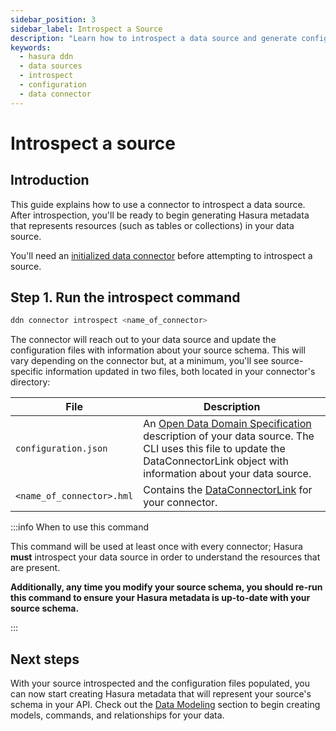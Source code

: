 ```yaml
---
sidebar_position: 3
sidebar_label: Introspect a Source
description: "Learn how to introspect a data source and generate configuration files for your data connector."
keywords:
  - hasura ddn
  - data sources
  - introspect
  - configuration
  - data connector
---
```


# Introspect a source

## Introduction

This guide explains how to use a connector to introspect a data source. After introspection, you'll be ready to begin
generating Hasura metadata that represents resources (such as tables or collections) in your data source.

You'll need an [initialized data connector](/data-sources/connect-to-a-source.mdx) before attempting to introspect a
source.

## Step 1. Run the introspect command

```sh title="All connectors use the same command to introspect a data source:"
ddn connector introspect <name_of_connector>
```

The connector will reach out to your data source and update the configuration files with information about your source schema.
This will vary depending on the connector but, at a minimum, you'll see source-specific information updated in two
files, both located in your connector's directory:

| File                      | Description                                                                                                                                                                                                                           |
| ------------------------- | ------------------------------------------------------------------------------------------------------------------------------------------------------------------------------------------------------------------------------------- |
| `configuration.json`      | An [Open Data Domain Specification](https://github.com/hasura/open-data-domain-specification) description of your data source. The CLI uses this file to update the DataConnectorLink object with information about your data source. |
| `<name_of_connector>.hml` | Contains the [DataConnectorLink](/supergraph-modeling/data-connector-links.mdx) for your connector.                                                                                                                                   |

:::info When to use this command

This command will be used at least once with every connector; Hasura **must** introspect your data source in order to
understand the resources that are present.

**Additionally, any time you modify your source schema, you should re-run this command to ensure your Hasura metadata is
up-to-date with your source schema.**

:::

## Next steps

With your source introspected and the configuration files populated, you can now start creating Hasura metadata that
will represent your source's schema in your API. Check out the [Data Modeling](/data-modeling/overview.mdx) section to begin creating models, commands,
and relationships for your data.
